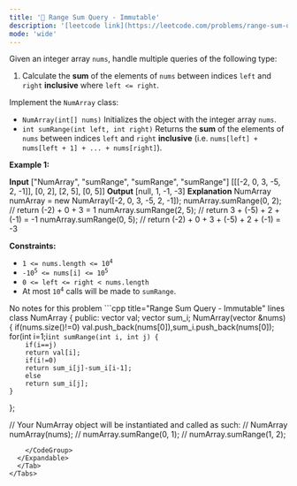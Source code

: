 ```yaml
---
title: '🧩 Range Sum Query - Immutable'
description: '[leetcode link](https://leetcode.com/problems/range-sum-query-immutable/description/)'
mode: 'wide'
---
```

<Tabs>
  <Tab title="Question" icon="circle-question" iconType="regular">
    <Card>
      <p>Given an integer array <code>nums</code>, handle multiple queries of the following type:</p>  <ol>  <li>Calculate the <strong>sum</strong> of the elements of <code>nums</code> between indices <code>left</code> and <code>right</code> <strong>inclusive</strong> where <code>left &lt;= right</code>.</li> </ol>  <p>Implement the <code>NumArray</code> class:</p>  <ul>  <li><code>NumArray(int[] nums)</code> Initializes the object with the integer array <code>nums</code>.</li>  <li><code>int sumRange(int left, int right)</code> Returns the <strong>sum</strong> of the elements of <code>nums</code> between indices <code>left</code> and <code>right</code> <strong>inclusive</strong> (i.e. <code>nums[left] + nums[left + 1] + ... + nums[right]</code>).</li> </ul>   <p><strong class="example">Example 1:</strong></p>   <strong>Input</strong> [&quot;NumArray&quot;, &quot;sumRange&quot;, &quot;sumRange&quot;, &quot;sumRange&quot;] [[[-2, 0, 3, -5, 2, -1]], [0, 2], [2, 5], [0, 5]] <strong>Output</strong> [null, 1, -1, -3]  <strong>Explanation</strong> NumArray numArray = new NumArray([-2, 0, 3, -5, 2, -1]); numArray.sumRange(0, 2); // return (-2) + 0 + 3 = 1 numArray.sumRange(2, 5); // return 3 + (-5) + 2 + (-1) = -1 numArray.sumRange(0, 5); // return (-2) + 0 + 3 + (-5) + 2 + (-1) = -3    <p><strong>Constraints:</strong></p>  <ul>  <li><code>1 &lt;= nums.length &lt;= 10<sup>4</sup></code></li>  <li><code>-10<sup>5</sup> &lt;= nums[i] &lt;= 10<sup>5</sup></code></li>  <li><code>0 &lt;= left &lt;= right &lt; nums.length</code></li>  <li>At most <code>10<sup>4</sup></code> calls will be made to <code>sumRange</code>.</li> </ul> 
    </Card>
  </Tab>
  <Tab title="Solution" icon="lightbulb" iconType="regular" >
    <Card>
      No notes for this problem
    </Card>
  <Expandable title="code">
    <CodeGroup dropdown>
```cpp title="Range Sum Query - Immutable" lines
class NumArray {
public:
    vector<int> val;
    vector<int> sum_i;
    NumArray(vector<int> &nums) {
        if(nums.size()!=0)
        val.push_back(nums[0]),sum_i.push_back(nums[0]);
        for(int i=1;i<nums.size();i++)
        val.push_back(nums[i]),sum_i.push_back(sum_i[i-1]+nums[i]);
    }

    int sumRange(int i, int j) {
        if(i==j)
        return val[i];
        if(i!=0)
        return sum_i[j]-sum_i[i-1];
        else
        return sum_i[j];
    }
};


// Your NumArray object will be instantiated and called as such:
// NumArray numArray(nums);
// numArray.sumRange(0, 1);
// numArray.sumRange(1, 2);
```
    </CodeGroup>
  </Expandable>
  </Tab>
</Tabs>